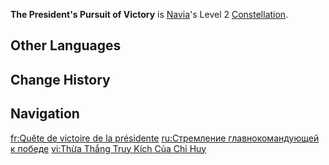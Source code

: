 {{Constellation Infobox
|image         = Constellation The President's Pursuit of Victory.png
|character     = Navia
|level         = 2
|description   = Each stack of Crystal Shrapnel consumed will increase the CRIT Rate of this Ceremonial Crystalshot instance by 12%. CRIT Rate can be increased by up to 36% in this way.<br>In addition, when Ceremonial Crystalshot hits an opponent, one Cannon Fire Support shot from As the Sunlit Sky's Singing Salute will strike near the location of the hit. Up to one instance of Cannon Fire Support can be triggered each time Ceremonial Crystalshot is used, and DMG dealt by said Cannon Fire Support this way is considered Elemental Burst DMG.
|scale_att1    = 
|scale_att2    = 
|utility1      = CRIT Rate
|utility2      = 
}}
'''The President's Pursuit of Victory''' is [[Navia]]'s Level 2 [[Constellation]].
<!--
==Gameplay Notes==
--><!--
==Preview==
{Preview
|file = The President's Pursuit of Victory Preview
}
-->
==Other Languages==
{{Other Languages
|en      = The President's Pursuit of Victory
|zhs     = 总指挥的乘胜追击
|zhs_rm  = Zǒng Zhǐhuī de Chéngshèngzhuījī
|zht     = 總指揮的乘勝追擊
|zht_rm  = Zǒng Zhǐhuī de Chéngshèngzhuījí
|zh_tl   = 
|ja      = 司令塔の追撃
|ja_rm   = Shireitou no Tsuigeki
|ja_tl   = Commander's Pursuit
|ko      = 통솔자의 승승장구
|ko_rm   = 
|ko_tl   = 
|es      = Comandante bélica
|es_tl   = Warrior Commander
|fr      = Quête de victoire de la présidente
|fr_tl   = The President's Search for Victory
|ru      = Стремление главнокомандующей к победе
|ru_tl   = The Commander-in-Chief's Pursuit for Victory
|th      = The President's Pursuit of Victory
|vi      = Thừa Thắng Truy Kích Của Chỉ Huy
|vi_tl   = 
|de      = Das Streben der Chefin nach dem Sieg
|de_tl   = The Boss's Pursuit of Victory
|id      = The President's Pursuit of Victory
|pt      = Busca da Vitória da Presidente
|pt_tl   = 
|tr      = Başkanın Zafer Arayışı
|tr_tl   = 
|it      = Ricerca della vittoria della Presidentessa
|it_tl   = 
}}

==Change History==
{{Change History|4.3}}

==Navigation==
{{Talent Navbox|Navia}}

[[fr:Quête de victoire de la présidente]]
[[ru:Стремление главнокомандующей к победе]]
[[vi:Thừa Thắng Truy Kích Của Chỉ Huy]]